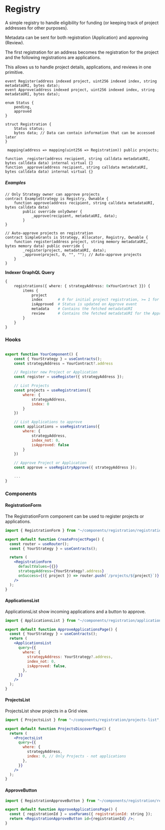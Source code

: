 # Registry

A simple registry to handle eligibility for funding (or keeping track of project addresses for other purposes).

Metadata can be sent for both registration (Application) and approving (Review).

The first registration for an address becomes the registration for the project and the following registrations are applications.

This allows us to handle project details, applications, and reviews in one primitive.

```solidity
event Register(address indexed project, uint256 indexed index, string metadataURI, bytes data);
event Approve(address indexed project, uint256 indexed index, string metadataURI, bytes data);

enum Status {
    pending,
    approved
}

struct Registration {
    Status status;
    bytes data; // Data can contain information that can be accessed later
}

 mapping(address => mapping(uint256 => Registration)) public projects;

function _register(address recipient, string calldata metadataURI, bytes calldata data) internal virtual {}
function _approve(address recipient, string calldata metadataURI, bytes calldata data) internal virtual {}
```

##### Examples

```solidity
// Only Strategy owner can approve projects
contract ExampleStrategy is Registry, Ownable {
    function approve(address recipient, string calldata metadataURI, bytes calldata data)
        public override onlyOwner {
            _approve(recipient, metadataURI, data);
        }
}

// Auto-approve projects on registration
contract SimpleGrants is Strategy, Allocator, Registry, Ownable {
    function register(address project, string memory metadataURI, bytes memory data) public override {
        _register(project, metadataURI, data);
        _approve(project, 0, "", ""); // Auto-approve projects
    }
}

```

**Indexer GraphQL Query**

```graphql
{
    registrations({ where: { strategyAddress: 0xYourContract }}) {
        items {
            project
            index       # 0 for initial project registration, >= 1 for applications
            isApproved  # Status is updated on Approve event
            metadata    # Contains the fetched metadataURI
            review      # Contains the fetched metadataURI for the Approve event
        }
    }
}
```

### Hooks

```jsx

export function YourComponent() {
    const { YourStrategy } = useContracts();
    const strategyAddress = YourContract?.address

    // Register new Project or Application
    const register = useRegister({ strategyAddress });

    // List Projects
    const projects = useRegistrations({
        where: {
            strategyAddress,
            index: 0
        }
    })

    // List Applications to approve
    const applications = useRegistrations({
        where: {
            strategyAddress,
            index_not: 0,
            isApproved: false
        }
    })

    // Approve Project or Application
    const approve = useRegistryApprove({ strategyAddress });

    ...
}
```

### Components

#### RegistrationForm

The RegistrationForm component can be used to register projects or applications.

```jsx
import { RegistrationForm } from "~/components/registration/registration-form";

export default function CreateProjectPage() {
  const router = useRouter();
  const { YourStrategy } = useContracts();

  return (
    <RegistrationForm
      defaultValues={{}}
      strategyAddress={YourStrategy?.address}
      onSuccess={({ project }) => router.push(`/projects/${project}`)}
    />
  );
}
```

#### ApplicationsList

ApplicationsList show incoming applications and a button to approve.

```jsx
import { ApplicationsList } from "~/components/registration/applications-list";

export default function ApproveApplicationsPage() {
  const { YourStrategy } = useContracts();
  return (
    <ApplicationsList
      query={{
        where: {
          strategyAddress: YourStrategy?.address,
          index_not: 0,
          isApproved: false,
        },
      }}
    />
  );
}
```

#### ProjectsList

ProjectsList show projects in a Grid view.

```jsx
import { ProjectsList } from "~/components/registration/projects-list";

export default function ProjectsDiscoverPage() {
  return (
    <ProjectsList
      query={{
        where: {
          strategyAddress,
          index: 0, // Only Projects - not applications
        },
      }}
    />
  );
}
```

#### ApproveButton

```jsx
import { RegistrationApproveButton } from "~/components/registration/registration-button";

export default function ApproveApplicationsPage() {
  const { registrationId } = useParams({ registrationId: string });
  return <RegistrationApproveButton id={registrationId} />;
}
```
